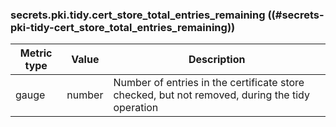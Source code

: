 ### secrets.pki.tidy.cert_store_total_entries_remaining ((#secrets-pki-tidy-cert_store_total_entries_remaining))

Metric type | Value   | Description
----------- | ------- | -----------
gauge       | number  | Number of entries in the certificate store checked, but not removed, during the tidy operation
